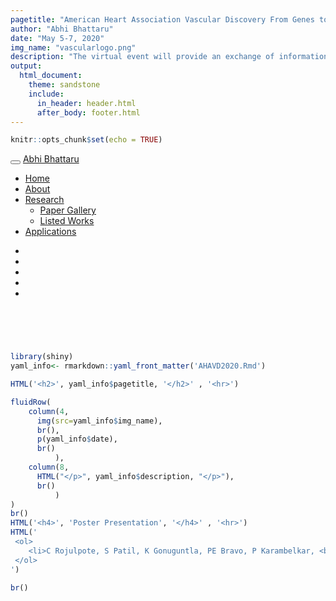 ```yaml
---
pagetitle: "American Heart Association Vascular Discovery From Genes to Medicine Scientific Sessions 2020"
author: "Abhi Bhattaru"
date: "May 5-7, 2020"
img_name: "vascularlogo.png"
description: "The virtual event will provide an exchange of information about new and emerging scientific research in the areas of arteriosclerosis, thrombosis, vascular biology, genomics, precision medicine, peripheral vascular disease, and vascular surgery to a broad audience from many disciplines. This event is for scientists and clinicians in cardiovascular medicine, cardiovascular research, thrombosis research, clinical cardiology, molecular/cellular biology, vascular biology, vascular medicine, vascular surgery, endocrinology, genetics, functional genomics, hematology, immunology and physiology. View published poster"
output: 
  html_document:
    theme: sandstone
    include:
      in_header: header.html
      after_body: footer.html
---
```


```r
knitr::opts_chunk$set(echo = TRUE)
```

```{=html}
<div class="navbar navbar-default  navbar-fixed-top" role="navigation">
  <div class="container">
    <div class="navbar-header">
      <button type="button" class="navbar-toggle collapsed" data-toggle="collapse" data-target="#navbar">
        <span class="icon-bar"></span>
        <span class="icon-bar"></span>
        <span class="icon-bar"></span>
      </button>
      <a class="navbar-brand" href="../../index.html">Abhi Bhattaru</a>
    </div>
    <div id="navbar" class="navbar-collapse collapse">
      <ul class="nav navbar-nav">
        <li>
  <a href="../../index.html">Home</a>
</li>
<li>
  <a href="../../about.html">About</a>
</li>
<li class="dropdown">
  <a href="#" class="dropdown-toggle" data-toggle="dropdown" role="button" aria-expanded="false">
    Research
     
    <span class="caret"></span>
  </a>
  <ul class="dropdown-menu" role="menu">
    <li>
      <a href="../../research.html">Paper Gallery</a>
    </li>
    <li>
      <a href="../../listed_works.html">Listed Works</a>
    </li>
  </ul>
</li>
<li>
  <a href="../../shiny.html">Applications</a>
</li>
      </ul>
      <ul class="nav navbar-nav navbar-right">
        <li>
  <a href="https://www.linkedin.com/in/abhijit-bhattaru-3693a9177">
    <span class="fa fa-linkedin fa-lg"></span>
     
  </a>
</li>
<li>
  <a href="https://scholar.google.com/citations?view_op=list_works&amp;hl=en&amp;authuser=1&amp;user=WJHf9fsAAAAJ">
    <span class="fa fa-graduation-cap fa-lg"></span>
     
  </a>
</li>
<li>
  <a href="https://www.researchgate.net/profile/Abhi_Bhattaru">
    <span class="fa fa fa fa-university fa-lg"></span>
     
  </a>
</li>
<li>
  <a href="https://github.com/abhimaster2001">
    <span class="fa fa-github fa-lg"></span>
     
  </a>
</li>
<li>
  <a href="mailto:abhi.bhattaru@gmail.com">
    <span class="fa fa-envelope fa-lg"></span>
     
  </a>
</li>
      </ul>
    </div><!--/.nav-collapse -->
  </div><!--/.container -->
</div><!--/.navbar -->

<style>
p{
  font-size: 15px;
  margin-bottom: .05em;
}
h2{
font-weight: 500;
}
h3{
font-weight: 500;
}
h4{
font-weight: 500;
}
hr{
border: 1px solid gray;
}
title{
display: none;
}
</style>

```


<br> <br> <br>

```r
library(shiny)
yaml_info<- rmarkdown::yaml_front_matter('AHAVD2020.Rmd')

HTML('<h2>', yaml_info$pagetitle, '</h2>' , '<hr>')

fluidRow(
    column(4,
      img(src=yaml_info$img_name),
      br(),
      p(yaml_info$date),
      br()
          ),
    column(8,
      HTML("</p>", yaml_info$description, "</p>"),
      br()
          )
)
br()
HTML('<h4>', 'Poster Presentation', '</h4>' , '<hr>')
HTML('
 <ol>
    <li>C Rojulpote, S Patil, K Gonuguntla, PE Bravo, P Karambelkar, <b>A Bhattaru</b>, V Zhang, T Werner, O Gerke, P Hoilund-Carlsen, A Alavi. Association of Atherosclerotic Cardiovascular Risk Estimated by Pooled Cohort Equation With Coronary Plaque Burden as Assessed by NaF-PET/CT. <a href="https://www.ahajournals.org/doi/10.1161/atvb.40.suppl_1.274">Arteriosclerosis, Thrombosis, and Vascular Biology. June 29, 2020.</a></li>
 </ol>
')

br()
```
